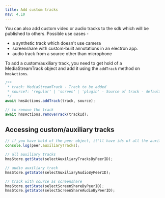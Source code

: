```yaml
---
title: Add custom tracks
nav: 4.10
---
```


You can also add custom video or audio tracks to the sdk which will be published to others. Possible use cases -
* a synthetic track which doesn't use camera
* screenshare with custom-built annotations in an electron app.
* audio track from a source other than microphone


To add a custom/auxiliary track, you need to get hold of a MediaStreamTrack object and add it using the `addTrack` method on `hmsActions`.

```js
/**
 * track: MediaStreamTrack - Track to be added
 * source?: 'regular' | 'screen' | 'plugin' - Source of track - default: 'regular'
 */
await hmsActions.addTrack(track, source);

// to remove the track
await hmsActions.removeTrack(trackId);
```


## Accessing custom/auxiliary tracks

```js
// if you have hold of the peer object, it'll have ids of all the auxiliary tracks
console.log(peer.auxiliaryTracks);

// all auxiliary tracks
hmsStore.getState(selectAuxiliaryTracksByPeerID);

// audio auxiliary track
hmsStore.getState(selectAuxiliaryAudioByPeerID);

// track with source as screenshare
hmsStore.getState(selectScreenShareByPeerID);
hmsStore.getState(selectScreenShareAudioByPeerID);
```
